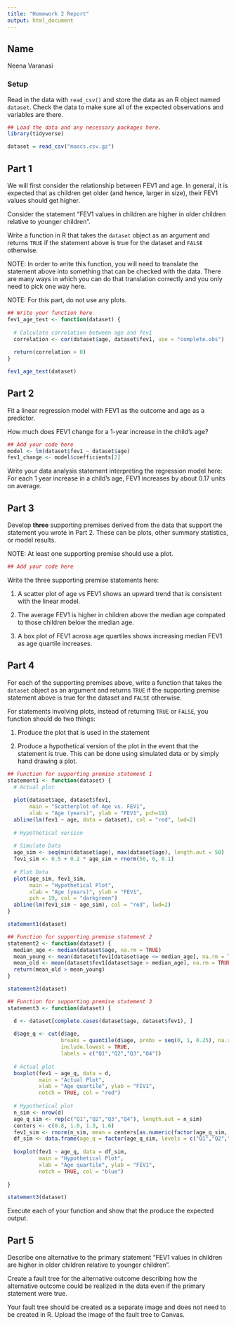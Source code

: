 ```yaml
---
title: "Homework 2 Report"
output: html_document
---
```



## Name

Neena Varanasi

### Setup

Read in the data with `read_csv()` and store the data as an R object named `dataset`. Check the data to make sure all of the expected observations and variables are there.


```r
## Load the data and any necessary packages here.
library(tidyverse)

dataset = read_csv("maacs.csv.gz")

```

## Part 1

We will first consider the relationship between FEV1 and age. In general, it is expected that as children get older (and hence, larger in size), their FEV1 values should get higher. 

Consider the statement "FEV1 values in children are higher in older children relative to younger children". 

Write a function in R that takes the `dataset` object as an argument and returns `TRUE` if the statement above is true for the dataset and `FALSE` otherwise. 

NOTE: In order to write this function, you will need to translate the statement above into something that can be checked with the data. There are many ways in which you can do that translation correctly and you only need to pick one way here. 

NOTE: For this part, do not use any plots.

```r
## Write your function here
fev1_age_test <- function(dataset) {
  
  # Calculate correlation between age and fev1
  correlation <- cor(dataset$age, dataset$fev1, use = "complete.obs")
  
  return(correlation > 0)
}

fev1_age_test(dataset)

```


## Part 2

Fit a linear regression model with FEV1 as the outcome and age as a predictor.

How much does FEV1 change for a 1-year increase in the child's age? 

```r
## Add your code here
model <- lm(dataset$fev1 ~ dataset$age)
fev1_change <- model$coefficients[2]

```


Write your data analysis statement interpreting the regression model here:
For each 1 year increase in a child’s age, FEV1 increases by about 0.17 units on average.


## Part 3

Develop **three** supporting premises derived from the data that support the statement you wrote in Part 2. These can be plots, other summary statistics, or model results.

NOTE: At least one supporting premise should use a plot.

```r
## Add your code here

```


Write the three supporting premise statements here:

1. A scatter plot of age vs FEV1 shows an upward trend that is consistent with the linear model.

2.  The average FEV1 is higher in children above the median age compated to those children below the median age.

3. A box plot of FEV1 across age quartiles shows increasing median FEV1 as age quartile increases.


## Part 4

For each of the supporting premises above, write a function that takes the `dataset` object as an argument and returns `TRUE` if the supporting premise statement above is true for the dataset and `FALSE` otherwise. 

For statements involving plots, instead of returning `TRUE` or `FALSE`, you function should do two things:

1. Produce the plot that is used in the statement

2. Produce a hypothetical version of the plot in the event that the statement is true. This can be done using simulated data or by simply hand drawing a plot.


```r
## Function for supporting premise statement 1
statement1 <- function(dataset) {
  # Actual plot
  
  plot(dataset$age, dataset$fev1,
       main = "Scatterplot of Age vs. FEV1",
       xlab = "Age (years)", ylab = "FEV1", pch=19)
  abline(lm(fev1 ~ age, data = dataset), col = "red", lwd=2)
  
  # Hypothetical version
  
  # Simulate Data
  age_sim <- seq(min(dataset$age), max(dataset$age), length.out = 50)
  fev1_sim <- 0.5 + 0.2 * age_sim + rnorm(50, 0, 0.1)
  
  # Plot Data
  plot(age_sim, fev1_sim,
       main = "Hypothetical Plot",
       xlab = "Age (years)", ylab = "FEV1",
       pch = 19, col = "darkgreen")
  abline(lm(fev1_sim ~ age_sim), col = "red", lwd=2)
}

statement1(dataset)

```


```r
## Function for supporting premise statement 2
statement2 <- function(dataset) {
  median_age <- median(dataset$age, na.rm = TRUE)
  mean_young <- mean(dataset$fev1[dataset$age <= median_age], na.rm = TRUE)
  mean_old <- mean(dataset$fev1[dataset$age > median_age], na.rm = TRUE)
  return(mean_old > mean_young)
}

statement2(dataset)
```


```r
## Function for supporting premise statement 3
statement3 <- function(dataset) {

  d <- dataset[complete.cases(dataset$age, dataset$fev1), ]
  
  d$age_q <- cut(d$age,
                 breaks = quantile(d$age, probs = seq(0, 1, 0.25), na.rm = TRUE),
                 include.lowest = TRUE,
                 labels = c("Q1","Q2","Q3","Q4"))
  
  # Actual plot
  boxplot(fev1 ~ age_q, data = d,
          main = "Actual Plot",
          xlab = "Age quartile", ylab = "FEV1",
          notch = TRUE, col = "red")
  
  # Hypothetical plot
  n_sim <- nrow(d)
  age_q_sim <- rep(c("Q1","Q2","Q3","Q4"), length.out = n_sim)
  centers <- c(0.8, 1.0, 1.3, 1.6)
  fev1_sim <- rnorm(n_sim, mean = centers[as.numeric(factor(age_q_sim, levels = c("Q1","Q2","Q3","Q4")))], sd = 0.15)
  df_sim <- data.frame(age_q = factor(age_q_sim, levels = c("Q1","Q2","Q3","Q4")), fev1 = fev1_sim)
  
  boxplot(fev1 ~ age_q, data = df_sim,
          main = "Hypothetical Plot",
          xlab = "Age quartile", ylab = "FEV1",
          notch = TRUE, col = "blue")
  
}

statement3(dataset)
```

Execute each of your function and show that the produce the expected output.


## Part 5

Describe one alternative to the primary statement "FEV1 values in children are higher in older children relative to younger children". 

Create a fault tree for the alternative outcome describing how the alternative outcome could be realized in the data even if the primary statement were true.

Your fault tree should be created as a separate image and does not need to be created in R. Upload the image of the fault tree to Canvas.


